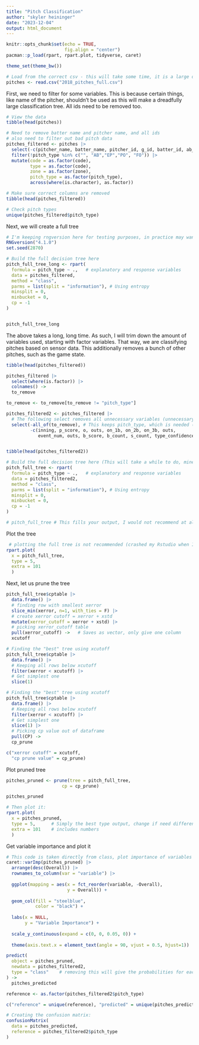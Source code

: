 ---
title: "Pitch Classification"
author: "skyler heininger"
date: "2023-12-04"
output: html_document
---

```{r setup, include=FALSE}

knitr::opts_chunk$set(echo = TRUE,
                      fig.align = "center")
pacman::p_load(rpart, rpart.plot, tidyverse, caret)

theme_set(theme_bw())

```

```{r load data}

# Load from the correct csv - this will take some time, it is a large dataset (724444 data entries)
pitches <- read.csv("2018_pitches_full.csv")

```


First, we need to filter for some variables. This is because certain things, like name of the pitcher, shouldn't be used as this will make a dreadfully large classification tree. All ids need to be removed too.

```{r clean for tree}

# View the data
tibble(head(pitches))

# Need to remove batter name and pitcher name, and all ids 
# also need to filter out bad pitch data
pitches_filtered <- pitches |>
  select(-c(pitcher_name, batter_name, pitcher_id, g_id, batter_id, ab_id)) |>
  filter(!pitch_type %in% c("", "AB","EP","PO", "FO")) |>
  mutate(code = as.factor(code),
         type = as.factor(code),
         zone = as.factor(zone),
         pitch_type = as.factor(pitch_type),
         across(where(is.character), as.factor))

# Make sure correct columns are removed
tibble(head(pitches_filtered))

# Check pitch types
unique(pitches_filtered$pitch_type)

```

Next, we will create a full tree

```{r full tree}
# I'm keeping rngversion here for testing purposes, in practice may want to change this?
RNGversion("4.1.0")
set.seed(2870)

# Build the full decision tree here
pitch_full_tree_long <- rpart(
  formula = pitch_type ~ .,   # explanatory and response variables
  data = pitches_filtered,
  method = "class",
  parms = list(split = "information"), # Using entropy
  minsplit = 0,
  minbucket = 0,
  cp = -1
)


pitch_full_tree_long


```

The above takes a long, long time. As such, I will trim down the amount of variables used, starting with factor variables. That way, we are classifying pitches based on sensor data. This additionally removes a bunch of other pitches, such as the game state.

```{r smaller data}

tibble(head(pitches_filtered))

pitches_filtered |>
  select(where(is.factor)) |>
  colnames() ->
  to_remove

to_remove <- to_remove[to_remove != "pitch_type"]

pitches_filtered2 <- pitches_filtered |>
  # The following select removes all unnecessary variables (unnecessary having to do with anything but the pitch itself)
  select(-all_of(to_remove), # This keeps pitch_type, which is needed (Rstudio recommended all_of)
         -c(inning, p_score, o, outs, on_1b, on_2b, on_3b, outs, 
            event_num, outs, b_score, b_count, s_count, type_confidence, pitch_num))


tibble(head(pitches_filtered2))

# Build the full decision tree here (This will take a while to do, mine took around 15 minutes)
pitch_full_tree <- rpart(
  formula = pitch_type ~ .,   # explanatory and response variables
  data = pitches_filtered2,
  method = "class",
  parms = list(split = "information"), # Using entropy
  minsplit = 0,
  minbucket = 0,
  cp = -1
)

# pitch_full_tree # This fills your output, I would not recommend at all 


```

Plot the tree
```{r full_plot}
 # plotting the full tree is not recommended (crashed my Rstudio when I did it, but here is the code if you want)
rpart.plot(
  x = pitch_full_tree, 
  type = 5, 
  extra = 101
  )


```

Next, let us prune the tree

```{r prune}

pitch_full_tree$cptable |> 
  data.frame() |>
  # finding row with smallest xerror
  slice_min(xerror, n=1, with_ties = F) |>
  # create xerror cutoff = xerror + xstd
  mutate(xerror_cutoff = xerror + xstd) |>
  # picking xerror_cutoff table
  pull(xerror_cutoff) ->   # Saves as vector, only give one column
  xcutoff

# Finding the "best" tree using xcutoff
pitch_full_tree$cptable |> 
  data.frame() |>
  # Keeping all rows below xcutoff
  filter(xerror < xcutoff) |>      
  # Get simplest one
  slice(1)

# Finding the "best" tree using xcutoff
pitch_full_tree$cptable |> 
  data.frame() |>
  # Keeping all rows below xcutoff
  filter(xerror < xcutoff) |>  
  # Get simplest one
  slice(1) |>
  # Picking cp value out of dataframe 
  pull(CP) ->
  cp_prune

c("xerror cutoff" = xcutoff,
  "cp prune value" = cp_prune)


```


Plot pruned tree

```{r plot pruned}


pitches_pruned <- prune(tree = pitch_full_tree,
                     cp = cp_prune)

pitches_pruned

# Then plot it:
rpart.plot(
  x = pitches_pruned,
  type = 5,      # Simply the best type output, change if need different
  extra = 101    # includes numbers
  )

```


Get variable importance and plot it
```{r varImp}
# This code is taken directly from class, plot importance of variables
caret::varImp(pitches_pruned) |> 
  arrange(desc(Overall)) |> 
  rownames_to_column(var = "variable") |> 
  
  ggplot(mapping = aes(x = fct_reorder(variable, -Overall),
                       y = Overall)) + 
  
  geom_col(fill = "steelblue",
           color = "black") + 
  
  labs(x = NULL,
       y = "Variable Importance") + 
  
  scale_y_continuous(expand = c(0, 0, 0.05, 0)) +
  
  theme(axis.text.x = element_text(angle = 90, vjust = 0.5, hjust=1))

```


```{r prediction}

predict(
  object = pitches_pruned,
  newdata = pitches_filtered2,
  type = "class"    # removing this will give the probabilities for each one for each case
) ->
  pitches_predicted

reference <- as.factor(pitches_filtered2$pitch_type)

c("reference" = unique(reference), "predicted" = unique(pitches_predicted))

# Creating the confusion matrix:
confusionMatrix(
  data = pitches_predicted,
  reference = pitches_filtered2$pitch_type
)

```



